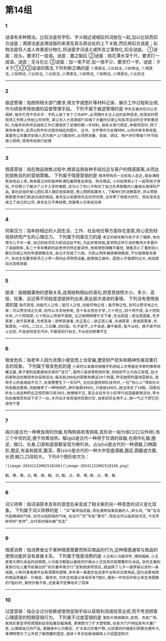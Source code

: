 # 第14组

### 1
谜语有多种猜法。比较法是将字形、字义相近或相反的词放在一起,加以比较而扣合谜底；溯源法是追溯谜面的来源及其与原出处的上下关联,然后再扣合谜底；拟物法是将人或人体某部分物化,将谜面字词语义或所言之事物化,扣合谜底。
①谜面：枕头。要求打一成语。谜底：置之脑后
②谜面：桃花潭水深千尺。要求打一成语。谜底：无与伦比
③谜面：加一笔不好,加一倍不少。要求打一字。谜底：夕
关于①②③谜语的猜法,下列判断正确的是
`①溯源法,②比较法,③拟物法`,
`①溯源法,②拟物法,③比较法`,
`①比较法,②溯源法,③拟物法`,
`①拟物法,②溯源法,③比较法`

------

### 2
痕迹管理：指按照相关部门要求,用文字或图片等材料记录、展示工作过程和业绩,作为绩效考核依据的监督管理手段。
下列不属于痕迹管理的是
`李先生被派往分公司调研,每天忙得不亦乐乎：手机上装了多个工作APP,必须随时关注上边的各种信息,还得及时把现场工作照上传给公司领导`,
`某公司人力资源部门存储了大量的记录公司各项活动的文字影像资料,为每年的年终总结和工作汇报提供了足够的第一手材料`,
`按有关部门规定,申报项目时,除了填写申请书,还须以附件形式提供相应的图片、证书、文件等作为支撑材料,以供评审专家核查`,
`某窗帘公司要求安装人员为客户上门服务时,必须把测量、安装、调试、用户评价等每个环节拍成小视频,现场传给部门经理`

------

### 3
情感营销：指在商品销售过程中,商家运用各种手段拉近与客户的情感距离,从而达到销售目的的营销策略。
下列属于情感营销的是
`商场导购员一见到有人走近,就会满脸笑容地迎上来,用亲属之间的各种称谓拉着顾客去体验、购买商品`,
`小刘经常和小丁一起带孩子游玩,不仅帮小丁解决了儿子入学的难题,还为小丁的儿子购买了自己负责销售的儿童成长类保险产品`,
`某社区组织爱心团队深入辖区低保家庭,悉心照顾孤寡老人,了解他们的消费需求,并从赞助商那里为他们挑选合适的商品`,
`袁先生以前是张先生的供货商,当年帮了他很大的忙。现在张先生成立了自己的公司,袁先生已不再经商,但是两人仍亲如兄弟`

------

### 4
同辈压力：指年龄相近的人因生活、工作、社会地位等方面存在差距,担心受到轻视排挤而产生的心理压力。
下列属于同辈压力的是
`老王的朋友都为孩子买了婚房,他也想为儿子买一套,自己的经济实力却远远达不到,为此非常烦恼`,`某学院近年引进的教师大多晋升了高级职称,有二十多年教龄的赵老师仍然还是讲师,他常常愁得睡不着觉`,
`销售员小丁看到别人都已完成公司的年度销售任务,自己才完成了六成。为防止明年被调离销售部,不分昼夜联系客户`,
`车间主任要求新员工小李一周内必须熟悉设备,能够独立操作。因担心不能顺利过关,他加班加点苦练技能`

------

### 5
层递：指根据事物的逻辑关系,连用结构相似的语句,把意思按照大小、多少、高低、轻重、远近等不同程度逐层排列出来,表达层次递进的事理。
下列没有使用层递的是
`能尽其性,则能尽人之性；能尽人之性,则能尽物之性；能尽物之性,则可以赞天地之化育；可以赞天地之化育,则可以与天地参矣`,
`吾十有五而志于学,三十而立,四十而不惑,五十而知天命,六十而耳顺,七十而从心所欲不逾矩`,
`古之欲明明德于天下者,先治其国；欲治其国者,先齐其家；欲齐其家者,先修其身；欲修其身者,先正其心；欲正其心者,先诚其意；欲诚其意者,先致其知`,
`一曰礼,二曰义,三曰廉,四曰耻。礼不逾节,义不自进,廉不蔽恶,耻不从枉。故不逾节则上位安,不自进则民无巧诈,不蔽恶则行自全,不从枉则邪事不生`

------

### 6
银发危机：指老年人因为贪图小便宜而上当受骗,遭受财产损失和精神伤害双重打击的现象。
下列属于银发危机的是
`小吴的父亲喜欢根据手机网站上文物鉴定专家的推荐收藏玉器,房子里到处都是他买来的“宝贝”,虽然小吴经常和他吵架,但他却不认为自己有错`,
`赵大妈家附近的商场举办促销活动,每天前200名的顾客免费送10个鸡蛋,昨天她把鸡蛋领回家后,发现手上的金戒指不见了,在家整整生了一天闷气`,
`在社区医院排队挂号时,一位“热心人”得知孙大妈有脑血管病,向她推荐了一种特效药,原价每瓶499元,只收她100元,她当场买了10瓶。回家后听女儿说这种药在正规药房只卖30元,她懊恼不已`,
`某企业在东方小区举行加湿器直销活动,李大妈在推销员劝说下买了一台,半月后才发现虽然货真价实,自家却完全用不上,她一气之下把它扔进地下室`

------

### 7
鬲(lì)是古代一种煮饭用的炊器,有陶制鬲和青铜鬲,其形状一般为侈口(口沿外倾),有三个中空的足,便于炊煮加热。觚(gū)是古代一种用于饮酒的容器,也用作礼器,圈足、敞口、长身,口部和底部都呈现为喇叭状。占(yǒu)是古代的一种酒器,口椭圆形,圈足,有盖和提梁,腹深。尊(zūn)是古代的一种大中型盛酒器,圈足,圆腹或方腹,长颈,敞口,口径较大。
下列4个图形依次为：

`![image-20241122002518166](\image-20241122002518166.png)`

`觚、尊、鬲、占`,
`尊、鬲、觚、白`,
`觚、占、鬲、尊`,
`鬲、占、尊、觚`

------

### 8
词义转移：指词语原本具有的意思后来变成了相关联的另一种意思的词义变化现象。
下列属于词义转移的是：
`“兵”最早指武器,现在通常指拿武器的人,即士兵`,
`“臭”在古代指难闻的气味,也可以指好闻的气味`,
`在古代“河”专指“黄河”,现在也可以指其他河流`,
`今天所称呼的“老师”,古代有时候叫做“先生”`

------

### 9
情感消费：指消费者出于某种情感需要而购买商品的行为,这种情感通常与商品的使用功能并没有直接关系。
下列属于情感消费的是
`小王和小马是同学,情同姐妹,小王是某大牌化妆品的经销商,小马每次都能以最低的价格从小王处购买她需要的化妆品`,
`张先生看到某旅行社儿童节前推出的“欢乐童年南方行”定制旅游项目后,就选择了儿子一直梦寐以求的一条线路`,
`小陈对某电商平台有深厚的感情,多年来一直喜欢在这家平台购买日常用品,因为这家电商的商品质量好、价格低、服务优`,
`刘先生知道父亲有好多T恤衫,看到一件背后印有父亲生肖图案的T恤衫时,虽然价格不菲,还是毫不犹豫地买了回来`

------

### 10
过度营销：指企业过分依赖或使用促销手段以获取利润或经营业绩,而不考虑顾客心理感受的短期营销行为。
下列属于过度营销的是
`某影片首映期间,影院、市民广场、居民区甚至学校周围到处张贴着巨幅海报`,
`某微商为了扩大营销面,在各大门户网站发布大量广告,以推销自己的产品`,
`某健身中心为稳定、扩大自己的客户群,以优惠的价格吸引顾客办理年卡`,
`某博物馆为了让市民了解馆藏的国宝,连续十多天在新闻媒体上介绍国宝知识`
